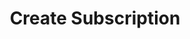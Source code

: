 ---
title: "Create Subscription"
api: "POST /billing/initialise_transaction"
description: "Assign a new delivery in the system"
---
